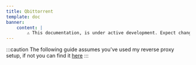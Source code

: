 ```yaml
---
title: Qbittorrent
template: doc
banner:
    content: |
        ⚠️ This documentation, is under active development. Expect changes!
---
```

:::caution
The following guide assumes you've used my reverse proxy setup, if not you can find it <a href="/tools/nginx-proxy/">here</a>
:::

